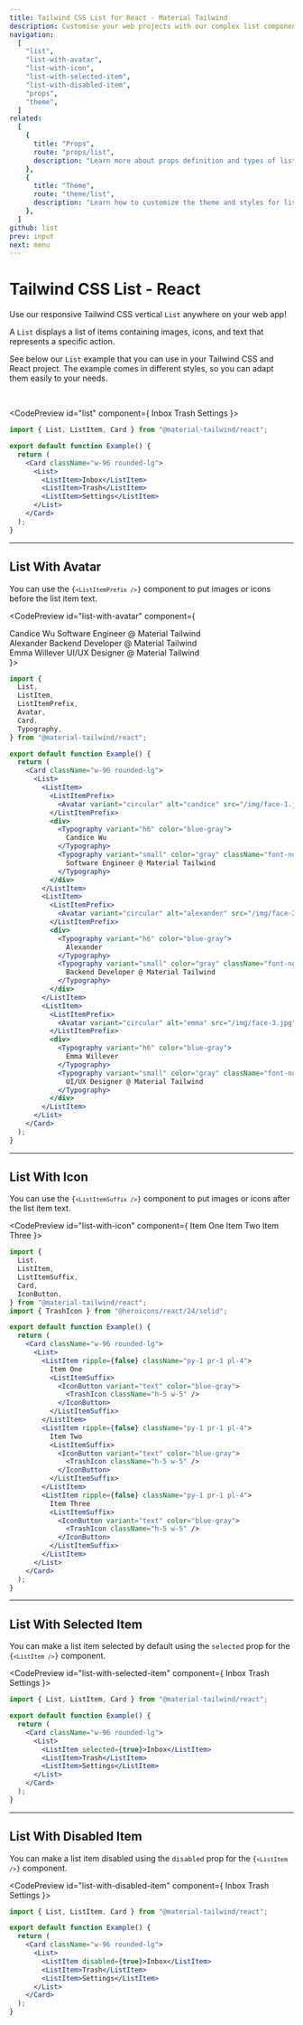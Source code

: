 ```yaml
---
title: Tailwind CSS List for React - Material Tailwind
description: Customise your web projects with our complex list component for Tailwind CSS and React using Material Design guidelines.
navigation:
  [
    "list",
    "list-with-avatar",
    "list-with-icon",
    "list-with-selected-item",
    "list-with-disabled-item",
    "props",
    "theme",
  ]
related:
  [
    {
      title: "Props",
      route: "props/list",
      description: "Learn more about props definition and types of list components.",
    },
    {
      title: "Theme",
      route: "theme/list",
      description: "Learn how to customize the theme and styles for list components.",
    },
  ]
github: list
prev: input
next: menu
---
```


# Tailwind CSS List - React

Use our responsive Tailwind CSS vertical <Code>List</Code> anywhere on your web app!

A <Code>List</Code> displays a list of items containing images, icons, and text that represents a specific action.

See below our <Code>List</Code> example that you can use in your Tailwind CSS and React project. The example comes in different styles, so you can adapt them easily to your needs.

<br />

<CodePreview id="list" component={
  <Card className="w-96 rounded-lg">
    <List>
      <ListItem>Inbox</ListItem>
      <ListItem>Trash</ListItem>
      <ListItem>Settings</ListItem>
    </List>
  </Card>
}>
```jsx
import { List, ListItem, Card } from "@material-tailwind/react";

export default function Example() {
  return (
    <Card className="w-96 rounded-lg">
      <List>
        <ListItem>Inbox</ListItem>
        <ListItem>Trash</ListItem>
        <ListItem>Settings</ListItem>
      </List>
    </Card>
  );
}
```
</CodePreview>

---

## List With Avatar

You can use the <Code>{`<ListItemPrefix />`}</Code> component to put images or icons before the list item text.

<CodePreview id="list-with-avatar" component={
  <Card className="w-96 rounded-lg">
    <List>
      <ListItem>
        <ListItemPrefix>
          <Avatar variant="circular" alt="candice" src="/img/face-1.jpg" />
        </ListItemPrefix>
        <div>
          <Typography variant="h6" color="blue-gray">
            Candice Wu
          </Typography>
          <Typography variant="small" color="gray" className="font-normal">
            Software Engineer @ Material Tailwind
          </Typography>
        </div>
      </ListItem>
      <ListItem>
        <ListItemPrefix>
          <Avatar variant="circular" alt="alexander" src="/img/face-2.jpg" />
        </ListItemPrefix>
        <div>
          <Typography variant="h6" color="blue-gray">
            Alexander
          </Typography>
          <Typography variant="small" color="gray" className="font-normal">
            Backend Developer @ Material Tailwind
          </Typography>
        </div>
      </ListItem>
      <ListItem>
        <ListItemPrefix>
          <Avatar variant="circular" alt="emma" src="/img/face-3.jpg" />
        </ListItemPrefix>
        <div>
          <Typography variant="h6" color="blue-gray">
            Emma Willever
          </Typography>
          <Typography variant="small" color="gray" className="font-normal">
            UI/UX Designer @ Material Tailwind
          </Typography>
        </div>
      </ListItem>
    </List>
  </Card>
}>
```jsx
import {
  List,
  ListItem,
  ListItemPrefix,
  Avatar,
  Card,
  Typography,
} from "@material-tailwind/react";

export default function Example() {
  return (
    <Card className="w-96 rounded-lg">
      <List>
        <ListItem>
          <ListItemPrefix>
            <Avatar variant="circular" alt="candice" src="/img/face-1.jpg" />
          </ListItemPrefix>
          <div>
            <Typography variant="h6" color="blue-gray">
              Candice Wu
            </Typography>
            <Typography variant="small" color="gray" className="font-normal">
              Software Engineer @ Material Tailwind
            </Typography>
          </div>
        </ListItem>
        <ListItem>
          <ListItemPrefix>
            <Avatar variant="circular" alt="alexander" src="/img/face-2.jpg" />
          </ListItemPrefix>
          <div>
            <Typography variant="h6" color="blue-gray">
              Alexander
            </Typography>
            <Typography variant="small" color="gray" className="font-normal">
              Backend Developer @ Material Tailwind
            </Typography>
          </div>
        </ListItem>
        <ListItem>
          <ListItemPrefix>
            <Avatar variant="circular" alt="emma" src="/img/face-3.jpg" />
          </ListItemPrefix>
          <div>
            <Typography variant="h6" color="blue-gray">
              Emma Willever
            </Typography>
            <Typography variant="small" color="gray" className="font-normal">
              UI/UX Designer @ Material Tailwind
            </Typography>
          </div>
        </ListItem>
      </List>
    </Card>
  );
}
```
</CodePreview>

---

## List With Icon

You can use the <Code>{`<ListItemSuffix />`}</Code> component to put images or icons after the list item text.

<CodePreview id="list-with-icon" component={
  <Card className="w-96 rounded-lg">
    <List>
      <ListItem ripple={false} className="py-1 pr-1 pl-4">
        Item One
        <ListItemSuffix>
          <IconButton variant="text" color="blue-gray">
            <TrashIcon className="h-5 w-5" />
          </IconButton>
        </ListItemSuffix>
      </ListItem>
      <ListItem ripple={false} className="py-1 pr-1 pl-4">
        Item Two
        <ListItemSuffix>
          <IconButton variant="text" color="blue-gray">
            <TrashIcon className="h-5 w-5" />
          </IconButton>
        </ListItemSuffix>
      </ListItem>
      <ListItem ripple={false} className="py-1 pr-1 pl-4">
        Item Three
        <ListItemSuffix>
          <IconButton variant="text" color="blue-gray">
            <TrashIcon className="h-5 w-5" />
          </IconButton>
        </ListItemSuffix>
      </ListItem>
    </List>
  </Card>
}>
```jsx
import {
  List,
  ListItem,
  ListItemSuffix,
  Card,
  IconButton,
} from "@material-tailwind/react";
import { TrashIcon } from "@heroicons/react/24/solid";

export default function Example() {
  return (
    <Card className="w-96 rounded-lg">
      <List>
        <ListItem ripple={false} className="py-1 pr-1 pl-4">
          Item One
          <ListItemSuffix>
            <IconButton variant="text" color="blue-gray">
              <TrashIcon className="h-5 w-5" />
            </IconButton>
          </ListItemSuffix>
        </ListItem>
        <ListItem ripple={false} className="py-1 pr-1 pl-4">
          Item Two
          <ListItemSuffix>
            <IconButton variant="text" color="blue-gray">
              <TrashIcon className="h-5 w-5" />
            </IconButton>
          </ListItemSuffix>
        </ListItem>
        <ListItem ripple={false} className="py-1 pr-1 pl-4">
          Item Three
          <ListItemSuffix>
            <IconButton variant="text" color="blue-gray">
              <TrashIcon className="h-5 w-5" />
            </IconButton>
          </ListItemSuffix>
        </ListItem>
      </List>
    </Card>
  );
}
```
</CodePreview>

---

## List With Selected Item

You can make a list item selected by default using the <Code>selected</Code> prop for the <Code>{`<ListItem />`}</Code> component.

<CodePreview id="list-with-selected-item" component={
  <Card className="w-96 rounded-lg">
    <List>
      <ListItem selected={true}>Inbox</ListItem>
      <ListItem>Trash</ListItem>
      <ListItem>Settings</ListItem>
    </List>
  </Card>
}>
```jsx
import { List, ListItem, Card } from "@material-tailwind/react";

export default function Example() {
  return (
    <Card className="w-96 rounded-lg">
      <List>
        <ListItem selected={true}>Inbox</ListItem>
        <ListItem>Trash</ListItem>
        <ListItem>Settings</ListItem>
      </List>
    </Card>
  );
}
```
</CodePreview>

---

## List With Disabled Item

You can make a list item disabled using the <Code>disabled</Code> prop for the <Code>{`<ListItem />`}</Code> component.

<CodePreview id="list-with-disabled-item" component={
  <Card className="w-96 rounded-lg">
    <List>
      <ListItem disabled={true}>Inbox</ListItem>
      <ListItem>Trash</ListItem>
      <ListItem>Settings</ListItem>
    </List>
  </Card>
}>
```jsx
import { List, ListItem, Card } from "@material-tailwind/react";

export default function Example() {
  return (
    <Card className="w-96 rounded-lg">
      <List>
        <ListItem disabled={true}>Inbox</ListItem>
        <ListItem>Trash</ListItem>
        <ListItem>Settings</ListItem>
      </List>
    </Card>
  );
}
```
</CodePreview>

<span id="props" className="scroll-mt-48" />
<span id="theme" className="scroll-mt-48" />
